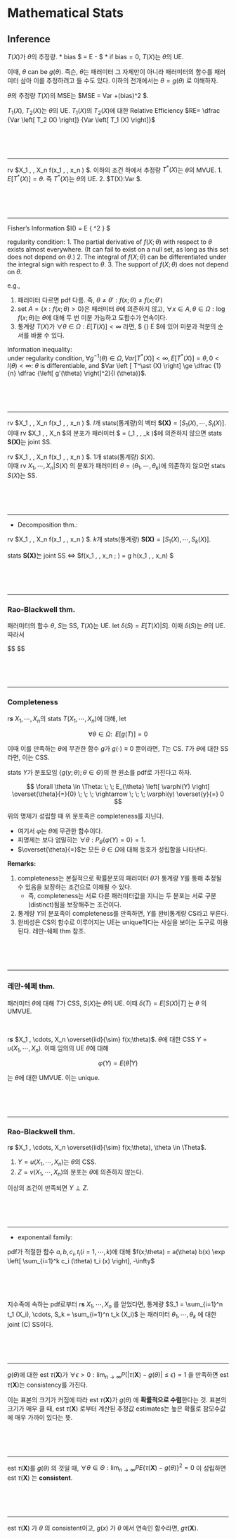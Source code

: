 # Mathematical Stats
## Inference




$T(X)$가 $\theta$의 추정량. 
* bias $ = E \left[ T(X) \right] - \theta$
	* if bias$=0$, $T(X)$는 $\theta$의 UE.

이때, $\theta$ can be $g(\theta)$. 즉슨, $\theta$는 패러미터 그 자체만이 아니라 패러미터의 함수를 패러미터 삼아 이를 추정하려고 들 수도 있다. 이하의 전개에서는 $\theta = g(\theta)$ 로 이해하자.

$\theta$의 추정량 $T(X)$의 MSE는 $MSE = Var \left[ T(X) \right] +(bias)^2 $.




$T_1(X)$, $T_2(X)$는 $\theta$의 UE. $T_1(X)$의 $T_2(X)$에 대한 Relative Efficiency $RE= \dfrac {Var \left[ T_2 (X) \right]} {Var \left[ T_1 (X) \right]}$



<br>
<br>
<br>

----






rv $X_1 , \cdots, X_n \sim f(x_1 , \cdots, x_n \rvert \theta) $. 이하의 조건 하에서 추정량 $T^\ast (X)$는 $\theta$의 MVUE.
1. $E \left [ T^\ast (X) \right] = \theta$. 즉 $T^\ast (X)$는 $\theta$의 UE.
2. $\forall T(X):Var \left [ T^\ast (X) \right]  \le \left [ T (X) \right] $. 


<br>
<br>
<br>

----







Fisher's Information $I(\theta) = E \left\{ \left[ \dfrac {\partial} {\partial \theta} log f(X_1 ; \theta)\right]^2 \right\} $


regularity condition:
1. The partial derivative of $f(X; \theta)$ with respect to $\theta$ exists almost everywhere. (It can fail to exist on a null set, as long as this set does not depend on $\theta$.)
2. The integral of $f(X; \theta)$ can be differentiated under the integral sign with respect to $\theta$.
3. The support of $f(X; \theta)$ does not depend on $\theta$.

e.g.,

1. 패러미터 다르면 pdf 다름. 즉, $\theta \not = \theta': f(x;\theta) \not = f(x;\theta')$
2. set $A = \{ x: f(x;\theta)>0 \}$은 패러미터 $\theta$에 의존하지 않고, $\forall x \in A, \theta \in \Omega : \log f(x;\theta)$는 $\theta$에 대해 두 번 미분 가능하고 도함수가 연속이다.
3. 통계량 $T(X)$가 $\forall \theta \in \Omega: E \left [ T (X) \right] < \infty$ 라면, $ \dfrac {\partial} {\partial \theta} E \left [ T (X) \right]  $에 있어 미분과 적분의 순서를 바꿀 수 있다.

Information inequality: <br>
under regularity condition, $\forall g^{-1}(\theta) \in \Omega, Var \left [ T^\ast (X) \right] < \infty, E \left [ T^\ast (X) \right] = \theta, 0<I(\theta)< \infty:$ $\theta$ is differentiable, and $Var \left [ T^\ast (X) \right] \ge \dfrac {1}{n} \dfrac {\left[ g'(\theta) \right]^2}{I (\theta)}$.



<br>
<br>
<br>

----






rv $X_1 , \cdots, X_n \sim f(x_1 , \cdots, x_n \rvert \theta) $. $l$개 stats(통계량)의 벡터 $\pmb {S(X)} = \left[ S_1(X), \cdots, S_l(X) \right]$. <br>
이때 rv $X_1 , \cdots, X_n \rvert \pmb {S(X)} $의 분포가 패러미터 $ \theta = (\theta_1 , \cdots, \theta_k )$에 의존하지 않으면 stats $\pmb {S(X)}$는 joint SS.

rv $X_1 , \cdots, X_n \sim f(x_1 , \cdots, x_n \rvert \theta) $. 1개 stats(통계량) $S(X)$. <br>
이때 rv $X_1 , \cdots, X_n \rvert S(X)$ 의 분포가 패러미터 $\theta = (\theta_1 , \cdots, \theta_k )$에 의존하지 않으면 stats $S(X)$는 SS.




<br>
<br>
<br>

----







- Decomposition thm.:

rv $X_1 , \cdots, X_n \sim f(x_1 , \cdots, x_n \rvert \theta) $. $k$개 stats(통계량) $\pmb {S(X)} = \left[ S_1(X), \cdots, S_k(X) \right]$. 

stats $\pmb {S(X)}$는 joint SS $\iff$ $f(x_1 , \cdots, x_n ; \theta) = g \left[ s(x); \theta \right] \ast h(x_1 , \cdots, x_n) $


<br>
<br>
<br>

----






### Rao-Blackwell thm.

패러미터의 함수 $\theta$, $S$는 SS, $T(X)$는 UE. let $\delta (S) = E \left [ T(X) \rvert S \right]$. 이때 $\delta (S)$는 $\theta$의 UE. 따라서


$$
\begin{align*}

Var \left[ \delta (S) \right ] &= E \left\{ \left[ \delta (S) - \theta \right]^2 \right\} \\
&\le E \left\{ \left[ T(X) - \theta \right]^2 \right\} = Var \left [ T(X) \right]

\end{align*}
$$


<br>
<br>
<br>

----







### Completeness
r***s*** $X_1 , \cdots, X_n$의 stats $T (X_1 , \cdots, X_n )$에 대해, let 

$$
\forall \theta \in \Omega: \; \; E \left[ g(T) \right]=0
$$

 이때 이를 만족하는 $\theta$에 무관한 함수 $g$가 $g(\cdot) \equiv 0$ 뿐이라면, $T$는 CS. $T$가 $\theta$에 대한 SS라면, 이는 CSS.

stats $Y$가 분포모임 $\{g(y;\theta);\theta \in \Theta \}$의 한 원소를 pdf로 가진다고 하자.

$$
\forall \theta \in \Theta: \; \; E_{\theta} \left[ \varphi(Y) \right] \overset{\theta}{=}{0} \; \; \; \rightarrow \; \; \; \varphi(y) \overset{y}{=} 0
$$

위의 명제가 성립할 때 위 분포족은 completeness를 지닌다. 

- 여기서 $\varphi$는 $\theta$에 무관한 함수이다.
- 피명제는 보다 엄밀히는 $\forall \theta: P_{\theta} \{ \varphi (Y)=0 \}=1$.
- $\overset{\theta}{=}$는 모든 $\theta \in \Omega$에 대해 등호가 성립함을 나타낸다.

**Remarks:**

1. completeness는 본질적으로 확률분포의 패러미터 $\theta$가 통계량 $Y$를 통해 추정될 수 있음을 보장하는 조건으로 이해될 수 있다.
	* 즉, completeness는 서로 다른 패러미터값을 지니는 두 분포는 서로 구분(distinct)됨을 보장해주는 조건이다.
2. 통계량 $Y$의 분포족이 completeness를 만족하면, $Y$를 완비통계량 CS라고 부른다.
3. 완비성은 CS의 함수로 이루어지는 UE는 unique하다는 사실을 보이는 도구로 이용된다. 레만-쉐페 thm 참조.




<br>
<br>
<br>

----







### 레만-쉐페 thm.
패러미터 $\theta$에 대해 $T$가 CSS, $S(X)$는 $\theta$의 UE. 이때 $\delta(T)=E \left [ S(X) \rvert T \right]$ 는 $\theta$ 의 UMVUE.

<br>

r***s*** $X_1 , \cdots, X_n \overset{iid}{\sim} f(x;\theta)$. $\theta$에 대한 CSS $Y=u(X_1 , \cdots, X_n)$. 이때 임의의 UE $\hat \theta$에 대해

$$
\varphi (Y) = E(\hat \theta \rvert Y)
$$

는 $\theta$에 대한 UMVUE. 이는 unique.



<br>
<br>
<br>

----







### Rao-Blackwell thm. {#raoblack}

r***s*** $X_1 , \cdots, X_n \overset{iid}{\sim} f(x;\theta), \theta \in \Theta$.

1. $Y= u(X_1 , \cdots, X_n)$는 $\theta$의 CSS.
2. $Z= v(X_1 , \cdots, X_n)$의 분포는 $\theta$에 의존하지 않는다.

이상의 조건이 만족되면 $Y \perp Z$.



<br>
<br>
<br>

----







- exponentail family: <br>

pdf가 적절한 함수 $a, b, c_i, t_i (i=1,\cdots, k)$에 대해 $f(x;\theta) = a(\theta) b(x) \exp \left[ \sum_{i=1}^k c_i (\theta) t_i (x) \right], -\infty$

<br>
<br>
<br>

지수족에 속하는 pdf로부터 r**s** $X_1 , \cdots, X_n$ 를 얻었다면, 통계량 $S_1 = \sum_{i=1}^n t_1 (X_i), \cdots, S_k = \sum_{i=1}^n t_k (X_i)$ 는 패러미터 $\theta_1 , \cdots, \theta_k$ 에 대한 joint (C) SS이다.


<br>
<br>
<br>

----

$g(\theta)$에 대한 est $\tau(\pmb X)$가 $\forall \epsilon >0: \lim_{n \rightarrow \infty} P \left( \vert \tau(\pmb X) - g(\theta) \vert \le \epsilon \right) =1$ 을 만족하면 est $\tau(\pmb X)$는 consistency를 가진다.

이는 표본의 크기가 커짐에 따라 est $\tau(\pmb X)$가 $g(\theta)$ 에 **확률적으로 수렴**한다는 것. 표본의 크기가 매우 클 때, est $\tau(\pmb X)$ 로부터 계산된 추정값 estimates는 높은 확률로 참모수값에 매우 가까이 있다는 뜻.

<br>
<br>
<br>

----

est $\tau(\pmb X)$를 $g(\theta)$ 의 것일 때, $\forall \theta \in \Theta: \lim_{n \rightarrow \infty} P E \left\{ \tau(\pmb X)-g(\theta)\right\}^2 = 0$ 이 성립하면 est $\tau(\pmb X)$ 는 **consistent**.

<br>
<br>
<br>

----

est $\tau(\pmb X)$ 가 $\theta$ 의 consistent이고, $g(x)$ 가 $\theta$ 에서 연속인 함수라면, $g\tau(\pmb X)$.















